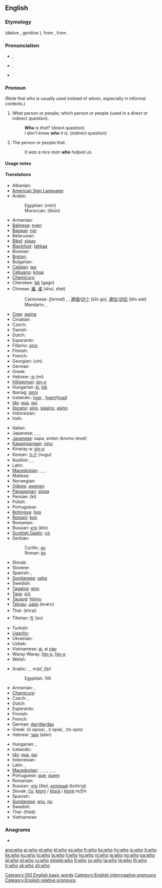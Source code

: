 ==English==
{{rank|me|an|we|43|who|said|would|been}}

===Etymology===
{{etyl|ang}} {{term|hwa|hwā|lang=ang}} (dative {{term|hwam|hwām|lang=ang}}, genitive {{term|hwæs|lang=ang}}), from {{proto|Germanic|khwas||khwes||khwo}}, from {{proto|Indo-European|kʷos}}.

===Pronunciation===
* {{a|UK}} {{IPA|/huː/}}, {{SAMPA|/hu:/}}
* {{a|US}} {{IPA|/hu/}}, {{SAMPA|/hu/}}
* {{audio|en-us-who.ogg|Audio (US)}}`
*: {{rhymes|uː}}

===Pronoun===
{{en-pron|desc=singular or plural, nominative case|possessive|whose|objective case|whom|or who}}

(Note that ''who'' is usually used instead of ''whom'', especially in informal contexts.)

# {{context|interrogative pronoun}} What person or people; which person or people (used in a direct or indirect question).
#: '''''Who''' is that?'' (direct question)
#: ''I don't know '''who''' it is.'' (indirect question)
# {{context|relative pronoun}} The person or people that.
#: ''It was a nice man '''who''' helped us.''

====Usage notes====
{{who vs. whom}}

====Translations====
{{trans-top|who? (interrogative pronoun)}}
* Albanian: {{t-|sq|kush|xs=Albanian}}
* [[American Sign Language]]: {{tø|ase|L@Chin-ThumbBack Squeeze}}
* Arabic: {{t|ar|من|tr=man|sc=Arab}}
*: Egyptian: {{Arab|[[مين]]}} (miin)
*: Moroccan: {{Arab|[[شكون]]}} (škūn)
* Armenian: {{t-|hy|ով|tr=ov|sc=Armn|xs=Armenian}}
* [[Balinese]]: [[nyen]]
* [[Basque]]: [[nor]]
* Belarusian: {{t|be|хто|tr=xto|sc=Cyrl}}
* [[Bikol]]: [[siisay]]
* [[Blackfoot]]: [[tahkaa]]
* Bosnian: {{t-|bs|ko}}
* [[Breton]]: {{t+|br|piv|xs=Breton}}
* Bulgarian: {{t|bg|кой|tr=koj|sc=Cyrl}}
* [[Catalan]]: [[qui]]
* [[Cebuano]]: [[kinsa]]
* [[Chamicuro]]: {{tø|ccc|na'shanana}}
* Cherokee: [[ᎦᎪ]] (gago)
* Chinese: [[誰]], [[谁]] (shuí, shéi)
*: Cantonese: (''formal'') {{t|yue|誰|sc=Hani}},  {{t|yue|谁|tr=seoi4|sc=Hani}}, [[邊個]]/[[边个]] (bīn go), [[邊位]]/[[边位]] (bīn wái)
*: Mandarin: {{t|zh|誰|sc=Hani}},  {{t|zh|谁|tr=shuí, shéi|sc=Hani}}
* [[Cree]]: [[awina]]
* Croatian: {{t+|hr|tko}}
* Czech: {{t+|cs|kdo}}
* Danish: {{t-|da|hvem}}
* Dutch: {{t+|nl|wie}}
* Esperanto: {{t+|eo|kiu|xs=Esperanto}}
* Filipino: [[sino]]
* Finnish: {{t+|fi|kuka}}
* French: {{t+|fr|qui}}
* Georgian: {{t-|ka|ვინ|xs=Georgian}} (vin)
* German: {{t+|de|wer}}
* Greek: {{t+|el|ποιος|m|tr=poios|sc=Grek}}
* Hebrew: [[מי]] (mi)
* [[Hiligaynon]]: [[sin-o]]
* Hungarian: [[ki]], [[kik]] {{p}}
* Ibanag: [[sinni]]
* Icelandic: [[hver]] {{m|f}}, [[hvert]]/[[hvað]] {{n}}
* [[Ido]]: [[qua]], [[qui]] {{p}}
* [[Ilocano]]: [[sino]], [[siasino]], [[asino]]
* Indonesian: {{t+|id|siapa|xs=Indonesian}}
* Irish: {{t-|ga|cé|xs=Irish}}
{{trans-mid}}
* Italian: {{t+|it|chi}}
* Japanese: {{t|ja|誰|tr=だれ, dáre|sc=Jpan}},  {{t|ja|だれ|tr=dáre|sc=Jpan}},  {{t|ja|どなた|tr=dónata|sc=Jpan}},  {{t|ja|どちらさま|tr=dóchira-sama|sc=Jpan}}
* [[Javanese]]: sapa, sinten (kromo-level)
* [[Kapampangan]]: [[ninu]]
* Kinaray-a: [[sin-o]]
* Korean: [[누구]] (nugu)
* Kurdish: {{t+|ku|kî}}, {{t+|ku|kê}}, {{t+|ku|کێ|sc=ku-Arab}}
* Latin: {{t+|la|quis|m|f}}
* [[Macedonian]]: {{t+|mk|кој|m|tr=koj|sc=Cyrl|xs=Macedonian}},  {{t+|mk|која|f|tr=kója|sc=Cyrl|xs=Macedonian}},  {{t+|mk|кое|n|tr=кóе|sc=Cyrl|xs=Macedonian}},  {{t+|mk|кои|p|tr=kói|sc=Cyrl|xs=Macedonian}}
* Maltese: {{t-|mt|li|xs=Maltese}}
* Norwegian: {{t+|no|hvem}}
* [[Ojibwe]]: [[awenen]]
* [[Pangasinan]]: [[siopa]]
* Persian: {{fa-Arab|[[کی]]}} (ki)
* Polish: {{t+|pl|kto}}
* Portuguese: {{t+|pt|quem}}
* [[Rohingya]]: [[hon]]
* [[Romani]]: [[kon]]
* Romanian: {{t-|ro|cine}}
* Russian: [[кто]] (kto)
* [[Scottish Gaelic]]: [[cò]]
* Serbian:
*: Cyrillic: [[ко#Serbian|ко]]
*: Roman: [[ko#Serbian|ko]]
* Slovak: {{t-|sk|kto}}
* Slovene: {{t+|sl|kdo}}
* Spanish: {{t+|es|quién}}, {{t-|es|quiénes|p}}
* [[Sundanese]]: [[saha]]
* Swedish: {{t+|sv|vem}}
* [[Tagalog]]: [[sino]]
* [[Taos]]: [[p’ų́]]
* [[Tausug]]: [[hisiyu]]
* [[Telugu]]: [[ఎవరు]] (evaru)
* Thai: {{Thai|[[ใคร]]}} (khrai)
* Tibetan: [[སུ་]] (su)
* Turkish: {{t+|tr|kim}}
* [[Ugaritic]]: {{tø|uga|𐎎𐎊|tr=my|sc=Ugar|xs=Ugaritic}}
* Ukrainian: {{t|uk|хто|tr=xto|sc=Cyrl}}
* Uzbek: {{t-|uz|kim|xs=Uzbek}}
* Vietnamese: [[ai]], ai [[nào]]
* Waray-Waray: [[hin-o]], [[hin-o]]
* Welsh: {{t-|cy|pwy|xs=Welsh}}
{{trans-bottom}}

{{trans-top|who (relative pronoun)}}
* Arabic: {{Arab|[[الذي|اَلّذِي]]}} {{unicode|(allaðíː)}} {{m}}, {{Arab|[[التي|اَلّتِي]]}} {{unicode|(allatíː)}} {{f}}, {{Arab|[[الذين|اَلّذِينَ]]}} {{unicode|(allaðíːna)}} ''m/pl'', {{Arab|[[اللواتي|اَلّلوَاتِي]]}} {{unicode|(allawáːti)}} ''f/pl''
*: Egyptian: ʔilli
* Armenian: {{t-|hy|որ|tr=or|sc=Armn|xs=Armenian}}, {{t|hy|որը|tr=orë|sc=Armn|xs=Armenian}}
* [[Chamicuro]]: {{tø|ccc|na'shanana}}
* Czech: {{t+|cs|který}},  {{t|cs|kteří}}
* Dutch: {{t+|nl|die}}
* Esperanto: {{t+|eo|kiu|xs=Esperanto}}
* Finnish: {{t+|fi|joka}}
* French: {{t+|fr|qui}}
* German: [[der]]/[[die]]/[[das]]
* Greek: {{t-|el|ο οποίος|sc=Grek}} (ó opíos) {{m}}, {{t-|el|η οποία|sc=Grek}} (í opía) {{f}}, {{t-|el|το οποίο|sc=Grek}} (to opío) {{n}}
* Hebrew: [[אשר]] (ašer)
{{trans-mid}}
* Hungarian: {{t+|hu|aki}}, {{t+|hu|akik|p}}
* Icelandic: {{t+|is|sem}}
* [[Ido]]: [[qua]], [[qui]] {{p}}
* Indonesian: {{t-|id|yang|xs=Indonesian}}
* Latin: {{t+|la|qui|m}}, {{t-|la|quae|f}}
* [[Macedonian]]: {{t+|mk|кој|m|tr=koj|sc=Cyrl|xs=Macedonian}},  {{t|mk|којшто|m|tr=kójšto|sc=Cyrl|xs=Macedonian}},  {{t+|mk|која|f|tr=kója|sc=Cyrl|xs=Macedonian}},  {{t|mk|којашто|f|tr=kójašto|sc=Cyrl|xs=Macedonian}},  {{t+|mk|кое|n|tr=kóe|sc=Cyrl|xs=Macedonian}},  {{t|mk|коешто|n|tr=kóešto|sc=Cyrl|xs=Macedonian}},  {{t+|mk|кои|p|tr=kói|sc=Cyrl|xs=Macedonian}},  {{t|mk|коишто|p|tr=kóišto|sc=Cyrl|xs=Macedonian}}
* Portuguese: [[que]]; [[quem]]
* Romanian: {{t-|ro|care}}
* Russian: [[что]] (što), [[который]] (kotóryj) {{m}}
* Slovak: [[čo]], [[ktorý]] / [[ktorá]] / [[ktoré]] ''m/f/n''
* Spanish: {{t+|es|quien}}
* [[Sundanese]]: [[anu]], [[nu]]
* Swedish: {{t+|sv|som}}
* Thai: {{Thai|[[ที่]]}} (thèè)
* Vietnamese: {{t+|vi|mà|xs=Vietnamese}}
{{trans-bottom}}

===Anagrams===
* {{alphagram|[[how]]}}

[[Category:100 English basic words]]
[[Category:English interrogative pronouns]]
[[Category:English relative pronouns]]

[[ang:who]]
[[ar:who]]
[[et:who]]
[[el:who]]
[[es:who]]
[[fr:who]]
[[ko:who]]
[[hy:who]]
[[io:who]]
[[it:who]]
[[kk:who]]
[[ku:who]]
[[lo:who]]
[[la:who]]
[[li:who]]
[[hu:who]]
[[nl:who]]
[[ja:who]]
[[no:who]]
[[pa:who]]
[[pl:who]]
[[pt:who]]
[[ru:who]]
[[simple:who]]
[[fi:who]]
[[sv:who]]
[[ta:who]]
[[te:who]]
[[th:who]]
[[tr:who]]
[[uk:who]]
[[zh:who]]